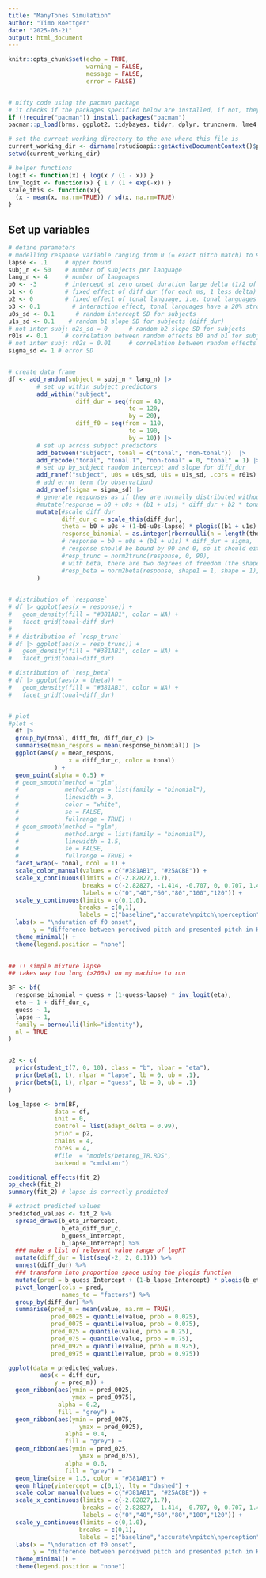 ```yaml
---
title: "ManyTones Simulation"
author: "Timo Roettger"
date: "2025-03-21"
output: html_document
---
```


```r
knitr::opts_chunk$set(echo = TRUE, 
                      warning = FALSE, 
                      message = FALSE, 
                      error = FALSE)


# nifty code using the pacman package
# it checks if the packages specified below are installed, if not, they will be installed, if yes, they will be loaded
if (!require("pacman")) install.packages("pacman")
pacman::p_load(brms, ggplot2, tidybayes, tidyr, dplyr, truncnorm, lme4, faux)

# set the current working directory to the one where this file is
current_working_dir <- dirname(rstudioapi::getActiveDocumentContext()$path)
setwd(current_working_dir)

# helper functions
logit <- function(x) { log(x / (1 - x)) }
inv_logit <- function(x) { 1 / (1 + exp(-x)) }
scale_this <- function(x){
  (x - mean(x, na.rm=TRUE)) / sd(x, na.rm=TRUE)
}


```

## Set up variables

```r

# define parameters
# modelling response variable ranging from 0 (= exact pitch match) to 90 (= maximally off), so collapsing negative and positive deviation for now
lapse <- .1     # upper bound
subj_n <- 50    # number of subjects per language
lang_n <- 4     # number of languages
b0 <- -3        # intercept at zero onset duration large delta (1/2 of 90 Hz which is the max deviation)
b1 <- 6         # fixed effect of diff_dur (for each ms, 1 less delta)
b2 <- 0         # fixed effect of tonal language, i.e. tonal languages are overall more accurate
b3 <- 0.1         # interaction effect, tonal languages have a 20% stronger diff_dur (b1) effect
u0s_sd <- 0.1      # random intercept SD for subjects
u1s_sd <- 0.1    # random b1 slope SD for subjects (diff_dur)
# not inter subj: u2s_sd = 0      # random b2 slope SD for subjects
r01s <- 0.1     # correlation between random effects b0 and b1 for subjects
# not inter subj: r02s = 0.01     # correlation between random effects b0 and b2 for subjects 
sigma_sd <- 1 # error SD


# create data frame
df <- add_random(subject = subj_n * lang_n) |> 
        # set up within subject predictors
        add_within("subject", 
                   diff_dur = seq(from = 40,
                                  to = 120,
                                  by = 20),
                   diff_f0 = seq(from = 110,
                                  to = 190,
                                  by = 10)) |> 
        # set up across subject predictors
        add_between("subject", tonal = c("tonal", "non-tonal"))  |>
        add_recode("tonal", "tonal.T", "non-tonal" = 0, "tonal" = 1) |> 
        # set up by_subject random intercept and slope for diff_dur
        add_ranef("subject", u0s = u0s_sd, u1s = u1s_sd, .cors = r01s) |> 
        # add error term (by observation)
        add_ranef(sigma = sigma_sd) |> 
        # generate responses as if they are normally distributed without bounds (maybe the equivalent to the underlying latent variable)
        #mutate(response = b0 + u0s + (b1 + u1s) * diff_dur + b2 * tonal.T + b3 * diff_dur * tonal.T + sigma,
        mutate(#scale diff_dur
               diff_dur_c = scale_this(diff_dur),
               theta = b0 + u0s + (1-b0-u0s-lapse) * plogis((b1 + u1s) * diff_dur_c + b2 * tonal.T + b3 * diff_dur * tonal.T + sigma),
               response_binomial = as.integer(rbernoulli(n = length(theta), p = theta))
               # response = b0 + u0s + (b1 + u1s) * diff_dur + sigma,  
               # response should be bound by 90 and 0, so it should either truncate or transform to beta distribution
               #resp_trunc = norm2trunc(response, 0, 90),
               # with beta, there are two degrees of freedom (the shape parameters)
               #resp_beta = norm2beta(response, shape1 = 1, shape = 1), 
        )
  
```


```r

# distribution of `response`
# df |> ggplot(aes(x = response)) +
#   geom_density(fill = "#381AB1", color = NA) +
#   facet_grid(tonal~diff_dur)
# 
# # distribution of `resp_trunc`
# df |> ggplot(aes(x = resp_trunc)) +
#   geom_density(fill = "#381AB1", color = NA) +
#   facet_grid(tonal~diff_dur)

# distribution of `resp_beta`
# df |> ggplot(aes(x = theta)) +
#   geom_density(fill = "#381AB1", color = NA) +
#   facet_grid(tonal~diff_dur)


# plot
#plot <- 
  df |> 
  group_by(tonal, diff_f0, diff_dur_c) |> 
  summarise(mean_respons = mean(response_binomial)) |> 
  ggplot(aes(y = mean_respons,
                 x = diff_dur_c, color = tonal)
             ) +
  geom_point(alpha = 0.5) + 
  # geom_smooth(method = "glm",
  #             method.args = list(family = "binomial"),
  #             linewidth = 3,
  #             color = "white",
  #             se = FALSE,
  #             fullrange = TRUE) +
  # geom_smooth(method = "glm",
  #             method.args = list(family = "binomial"),
  #             linewidth = 1.5,
  #             se = FALSE,
  #             fullrange = TRUE) +
  facet_wrap(~ tonal, ncol = 1) +
  scale_color_manual(values = c("#381AB1", "#25ACBE")) +
  scale_x_continuous(limits = c(-2.82827,1.7),
                     breaks = c(-2.82827, -1.414, -0.707, 0, 0.707, 1.414),
                     labels = c("0","40","60","80","100","120")) +
  scale_y_continuous(limits = c(0,1.0),
                    breaks = c(0,1),
                    labels = c("baseline","accurate\npitch\nperception")) +
  labs(x = "\nduration of f0 onset",
       y = "difference between perceived pitch and presented pitch in Hz\n") +
  theme_minimal() +
  theme(legend.position = "none")
  

```


```r
 
## !! simple mixture lapse
## takes way too long (>200s) on my machine to run

BF <- bf(
  response_binomial ~ guess + (1-guess-lapse) * inv_logit(eta),
  eta ~ 1 + diff_dur_c,
  guess ~ 1,
  lapse ~ 1, 
  family = bernoulli(link="identity"),
  nl = TRUE
) 


p2 <- c(
  prior(student_t(7, 0, 10), class = "b", nlpar = "eta"),
  prior(beta(1, 1), nlpar = "lapse", lb = 0, ub = .1),
  prior(beta(1, 1), nlpar = "guess", lb = 0, ub = .1)
)

log_lapse <- brm(BF,
             data = df,
             init = 0,
             control = list(adapt_delta = 0.99),
             prior = p2,
             chains = 4,
             cores = 4,
             #file  = "models/betareg_TR.RDS", 
             backend = "cmdstanr")

conditional_effects(fit_2)
pp_check(fit_2)
summary(fit_2) # lapse is correctly predicted

# extract predicted values
predicted_values <- fit_2 %>%
  spread_draws(b_eta_Intercept, 
               b_eta_diff_dur_c, 
               b_guess_Intercept, 
               b_lapse_Intercept) %>%
  ### make a list of relevant value range of logRT
  mutate(diff_dur = list(seq(-2, 2, 0.1))) %>% 
  unnest(diff_dur) %>%
  ### transform into proportion space using the plogis function
  mutate(pred = b_guess_Intercept + (1-b_lapse_Intercept) * plogis(b_eta_Intercept + b_eta_diff_dur_c*diff_dur)) %>%
  pivot_longer(cols = pred,
               names_to = "factors") %>% 
  group_by(diff_dur) %>%
  summarise(pred_m = mean(value, na.rm = TRUE),
            pred_0025 = quantile(value, prob = 0.025),
            pred_0075 = quantile(value, prob = 0.075),
            pred_025 = quantile(value, prob = 0.25),
            pred_075 = quantile(value, prob = 0.75),
            pred_0925 = quantile(value, prob = 0.925),
            pred_0975 = quantile(value, prob = 0.975)) 

ggplot(data = predicted_values, 
         aes(x = diff_dur, 
             y = pred_m)) +
  geom_ribbon(aes(ymin = pred_0025, 
                  ymax = pred_0975), 
              alpha = 0.2,
              fill = "grey") +
  geom_ribbon(aes(ymin = pred_0075, 
                    ymax = pred_0925), 
                alpha = 0.4,
                fill = "grey") +
  geom_ribbon(aes(ymin = pred_025, 
                    ymax = pred_075), 
                alpha = 0.6,
                fill = "grey") +
  geom_line(size = 1.5, color = "#381AB1") +
  geom_hline(yintercept = c(0,1), lty = "dashed") +
  scale_color_manual(values = c("#381AB1", "#25ACBE")) +
  scale_x_continuous(limits = c(-2.82827,1.7),
                     breaks = c(-2.82827, -1.414, -0.707, 0, 0.707, 1.414),
                     labels = c("0","40","60","80","100","120")) +
  scale_y_continuous(limits = c(0,1.0),
                    breaks = c(0,1),
                    labels = c("baseline","accurate\npitch\nperception")) +
  labs(x = "\nduration of f0 onset",
       y = "difference between perceived pitch and presented pitch in Hz\n") +
  theme_minimal() +
  theme(legend.position = "none")


```

